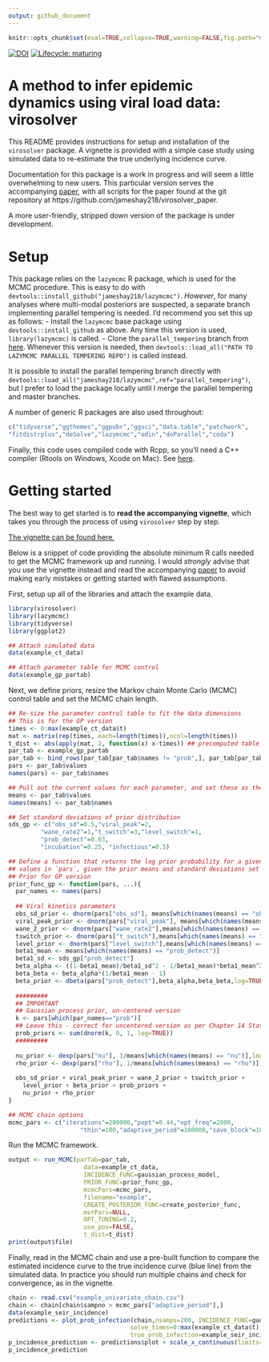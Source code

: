 ```yaml
---
output: github_document
---
```


```r
knitr::opts_chunk$set(eval=TRUE,collapse=TRUE,warning=FALSE,fig.path="man/figures/")
```

[![DOI](https://zenodo.org/badge/301812162.svg)](https://zenodo.org/badge/latestdoi/301812162)
[![Lifecycle: maturing](https://img.shields.io/badge/lifecycle-maturing-blue.svg)](https://www.tidyverse.org/lifecycle/#maturing) 

# A method to infer epidemic dynamics using viral load data: virosolver
This README provides instructions for setup and installation of the `virosolver` package. A vignette is provided with a simple case study using simulated data to re-estimate the true underlying incidence curve.

Documentation for this package is a work in progress and will seem a little overwhelming to new users. This particular version serves the accompanying [paper](https://doi.org/10.1101/2020.10.08.20204222), with all scripts for the paper found at the git repository at https://github.com/jameshay218/virosolver_paper.

A more user-friendly, stripped down version of the package is under development.

# Setup

This package relies on the `lazymcmc` R package, which is used for the MCMC procedure. This is easy to do with `devtools::install_github("jameshay218/lazymcmc")`. *However*, for many analyses where multi-modal posteriors are suspected, a separate branch implementing parallel tempering is needed. I'd recommend you set this up as follows:
  - Install the `lazymcmc` base package using `devtools::install_github` as above. Any time this version is used, `library(lazymcmc)` is called.
  - Clone the `parallel_tempering` branch from [here](https://github.com/jameshay218/lazymcmc/tree/parallel_tempering). Whenever this version is needed, then `devtools::load_all("PATH TO LAZYMCMC PARALLEL TEMPERING REPO")` is called instead.
  
It is possible to install the parallel tempering branch directly with `devtools::load_all("jameshay218/lazymcmc",ref="parallel_tempering")`, but I prefer to load the package locally until I merge the parallel tempering and master branches.
  
A number of generic R packages are also used throughout:
```r
c("tidyverse","ggthemes","ggpubr","ggsci","data.table","patchwork",
"fitdistrplus","deSolve","lazymcmc","odin","doParallel","coda")
```

Finally, this code uses compiled code with Rcpp, so you'll need a C++ compiler (Rtools on Windows, Xcode on Mac). See [here](http://adv-r.had.co.nz/Rcpp.html).

# Getting started
The best way to get started is to **read the accompanying vignette**, which takes you through the process of using `virosolver` step by step.

[The vignette can be found here.](https://jameshay218.github.io/virosolver/inst/doc/vignette.html)

Below is a snippet of code providing the absolute minimum R calls needed to get the MCMC framework up and running. I would *strongly* advise that you use the vignette instead and read the accompanying [paper](https://doi.org/10.1101/2020.10.08.20204222) to avoid making early mistakes or getting started with flawed assumptions.

First, setup up all of the libraries and attach the example data.
```r
library(virosolver)
library(lazymcmc)
library(tidyverse)
library(ggplot2)

## Attach simulated data
data(example_ct_data)

## Attach parameter table for MCMC control
data(example_gp_partab)
```

Next, we define priors, resize the Markov chain Monte Carlo (MCMC) control table and set the MCMC chain length.
```r
## Re-size the parameter control table to fit the data dimensions
## This is for the GP version
times <- 0:max(example_ct_data$t)
mat <- matrix(rep(times, each=length(times)),ncol=length(times))
t_dist <- abs(apply(mat, 2, function(x) x-times)) ## precomputed table of pairwise distances in time, used for the Gaussian process prior
par_tab <- example_gp_partab
par_tab <- bind_rows(par_tab[par_tab$names != "prob",], par_tab[par_tab$names == "prob",][1:length(times),])
pars <- par_tab$values
names(pars) <- par_tab$names

## Pull out the current values for each parameter, and set these as the prior means
means <- par_tab$values
names(means) <- par_tab$names

## Set standard deviations of prior distribution
sds_gp <- c("obs_sd"=0.5,"viral_peak"=2,
         "wane_rate2"=1,"t_switch"=3,"level_switch"=1,
         "prob_detect"=0.03,
         "incubation"=0.25, "infectious"=0.5)

## Define a function that returns the log prior probability for a given vector of parameter
## values in `pars`, given the prior means and standard deviations set above.
## Prior for GP version
prior_func_gp <- function(pars, ...){
  par_names <- names(pars)
  
  ## Viral kinetics parameters
  obs_sd_prior <- dnorm(pars["obs_sd"], means[which(names(means) == "obs_sd")], sds_gp["obs_sd"],log=TRUE)
  viral_peak_prior <- dnorm(pars["viral_peak"], means[which(names(means) == "viral_peak")], sds_gp["viral_peak"],log=TRUE)
  wane_2_prior <- dnorm(pars["wane_rate2"],means[which(names(means) == "wane_rate2")],sds_gp["wane_rate2"],log=TRUE)
  tswitch_prior <- dnorm(pars["t_switch"],means[which(names(means) == "t_switch")],sds_gp["t_switch"],log=TRUE)
  level_prior <- dnorm(pars["level_switch"],means[which(names(means) == "level_switch")],sds_gp["level_switch"],log=TRUE)
  beta1_mean <- means[which(names(means) == "prob_detect")]
  beta1_sd <- sds_gp["prob_detect"]
  beta_alpha <- ((1-beta1_mean)/beta1_sd^2 - 1/beta1_mean)*beta1_mean^2
  beta_beta <- beta_alpha*(1/beta1_mean - 1)
  beta_prior <- dbeta(pars["prob_detect"],beta_alpha,beta_beta,log=TRUE)
  
  #########
  ## IMPORTANT
  ## Gaussian process prior, un-centered version
  k <- pars[which(par_names=="prob")]
  ## Leave this - correct for uncentered version as per Chapter 14 Statistical Rethinking
  prob_priors <- sum(dnorm(k, 0, 1, log=TRUE))
  #########
  
  nu_prior <- dexp(pars["nu"], 1/means[which(names(means) == "nu")],log=TRUE)
  rho_prior <- dexp(pars["rho"], 1/means[which(names(means) == "rho")],log=TRUE)
  
  obs_sd_prior + viral_peak_prior + wane_2_prior + tswitch_prior +
    level_prior + beta_prior + prob_priors +
    nu_prior + rho_prior
}

## MCMC chain options
mcmc_pars <- c("iterations"=200000,"popt"=0.44,"opt_freq"=2000,
                    "thin"=100,"adaptive_period"=100000,"save_block"=1000)

```

Run the MCMC framework.
```r
output <- run_MCMC(parTab=par_tab,
                     data=example_ct_data,
                     INCIDENCE_FUNC=gaussian_process_model,
                     PRIOR_FUNC=prior_func_gp,
                     mcmcPars=mcmc_pars,
                     filename="example",
                     CREATE_POSTERIOR_FUNC=create_posterior_func,
                     mvrPars=NULL,
                     OPT_TUNING=0.2,
                     use_pos=FALSE,
                     t_dist=t_dist)
print(output$file)
```

Finally, read in the MCMC chain and use a pre-built function to compare the estimated incidence curve to the true incidence curve (blue line) from the simulated data. In practice you should run multiple chains and check for convergence, as in the vignette.
```r
chain <- read.csv("example_univariate_chain.csv")
chain <- chain[chain$sampno > mcmc_pars["adaptive_period"],]
data(example_seir_incidence)
predictions <- plot_prob_infection(chain,nsamps=200, INCIDENCE_FUNC=gaussian_process_model,
                                  solve_times=0:max(example_ct_data$t),obs_dat=example_ct_data,
                                  true_prob_infection=example_seir_incidence,smooth=TRUE)
p_incidence_prediction <- predictions$plot + scale_x_continuous(limits=c(0,150))
p_incidence_prediction
```